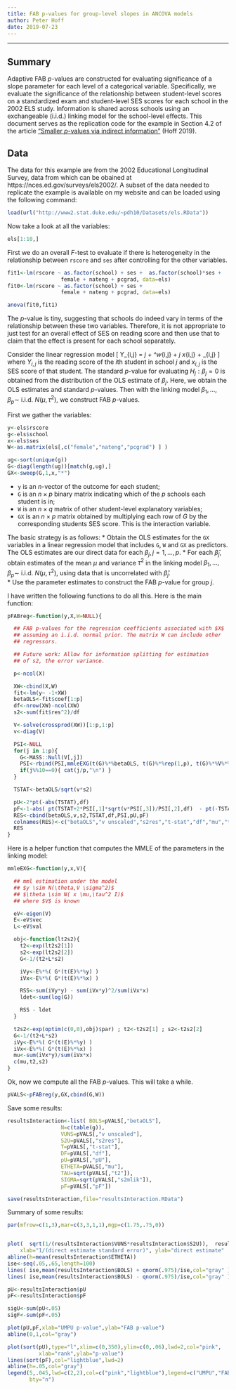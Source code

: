 ```yaml
---
title: FAB p-values for group-level slopes in ANCOVA models
author: Peter Hoff
date: 2019-07-23
--- 
```



----


## Summary 
Adaptive FAB $p$-values are constructed  for evaluating 
significance of a slope parameter  for each level of a categorical variable. 
Specifically, we evaluate the significance of the relationship between 
student-level scores on a standardized exam and student-level SES scores
for each school in the 2002 ELS study. 
Information is shared across schools using an exchangeable (i.i.d.) 
linking model for the school-level effects. This document serves as the replication code for the example in Section 4.2 of the article
["Smaller $p$-values via indirect information"](https://arxiv.org/abs/1907.12589) (Hoff 2019).



## Data
The data for this example are from the 2002 Educational Longitudinal Survey, data from which can
be obained at https://nces.ed.gov/surveys/els2002/. A subset of the data needed to
replicate the example is available on my website and can be loaded using the following command:
```r
load(url("http://www2.stat.duke.edu/~pdh10/Datasets/els.RData"))
```

Now take a look at all the variables:
```r
els[1:10,]
```


First we do an overall $F$-test to evaluate if there is 
heterogeneity in the relationship between `rscore` and `ses` 
after controlling for the other variables. 
```r
fit1<-lm(rscore ~ as.factor(school) + ses +  as.factor(school)*ses +
                 female + nateng + pcgrad, data=els)
fit0<-lm(rscore ~ as.factor(school) + ses +  
                 female + nateng + pcgrad, data=els)

anova(fit0,fit1)
```
The $p$-value is tiny, suggesting that schools do indeed vary in terms 
of the relationship between these two variables. Therefore, it is not appropriate to just test for an overall effect of SES on reading score and then use that to claim that the effect is present for each school separately. 


Consider the linear regression model
\[
 Y_{i,j} =  \gamma_j + \alpha^\top w_{i,j} +  \beta_j x_{i,j} + \sigma \epsilon_{i,j} 
\]
where $Y_{i,j}$ is the reading score of the $i$th student in school $j$
and $x_{i,j}$ is the SES score of that student. The standard $p$-value 
for evaluating $H_j:\beta_j=0$ is obtained from the distribution of the
OLS estimate of $\beta_j$. Here, we obtain the OLS estimates and standard 
$p$-values. Then with the linking model $\beta_1,\ldots, \beta_p \sim$ i.i.d.
 $N(\mu,\tau^2)$, we construct FAB $p$-values. 


First we gather the variables: 
```r
y<-els$rscore 
g<-els$school 
x<-els$ses
W<-as.matrix(els[,c("female","nateng","pcgrad") ] )   

ug<-sort(unique(g))
G<-diag(length(ug))[match(g,ug),]
GX<-sweep(G,1,x,"*")
```

* `y` is an $n$-vector of the outcome for each student; 
* `G` is an $n\times p$ binary matrix indicating which of the $p$ schools
      each student is in; 
* `W` is an $n\times q$ matrix of other student-level explanatory variables; 
* `GX` is an  $n\times p$  matrix obtained by multiplying each row of $G$ by the corresponding students SES score. This is the interaction variable. 


The basic strategy is as follows: 
* Obtain the OLS estimates for the `GX` variables in a linear regression model that includes `G`, `W` and `GX` as predictors.  The OLS estimates are 
our direct data 
for each $\beta_j, j=1,\ldots, p$. 
* For each $\hat\beta_j$, obtain estimates of the 
 mean $\mu$ and variance $\tau^2$ 
in the linking model $\beta_1,\ldots, \beta_p \sim$ i.i.d. $N(\mu, \tau^2)$, 
using data that is uncorrelated with $\hat\beta_j$.  
* Use the parameter estimates to construct the FAB $p$-value for group $j$. 


I have written the following functions to do all this. Here is the main function:

```r
pFABreg<-function(y,X,W=NULL){

  ## FAB p-values for the regression coefficients associated with $X$ 
  ## assuming an i.i.d. normal prior. The matrix W can include other 
  ## regressors. 

  ## Future work: Allow for information splitting for estimation 
  ## of s2, the error variance. 

  p<-ncol(X)

  XW<-cbind(X,W)
  fit<-lm(y~ -1+XW)
  betaOLS<-fit$coef[1:p]
  df<-nrow(XW)-ncol(XW)
  s2<-sum(fit$res^2)/df

  V<-solve(crossprod(XW))[1:p,1:p]
  v<-diag(V)

  PSI<-NULL
  for(j in 1:p){
    G<-MASS::Null(V[,j])
    PSI<-rbind(PSI,mmleEXG(t(G)%*%betaOLS, t(G)%*%rep(1,p), t(G)%*%V%*%G  ) )
    if(j%%10==0){ cat(j/p,"\n") }
  }

  TSTAT<-betaOLS/sqrt(v*s2)

  pU<-2*pt(-abs(TSTAT),df)
  pF<-1-abs( pt(TSTAT+2*PSI[,1]*sqrt(v*PSI[,3])/PSI[,2],df)  - pt(-TSTAT,df) )
  RES<-cbind(betaOLS,v,s2,TSTAT,df,PSI,pU,pF)
  colnames(RES)<-c("betaOLS","v unscaled","s2res","t-stat","df","mu","t2","s2mlik","pU","pF")
  RES
}
```


Here is a helper function that computes the MMLE of the parameters in the linking model: 
```r
mmleEXG<-function(y,x,V){

  ## mml estimation under the model 
  ## $y \sim N(\theta,V \sigma^2)$ 
  ## $\theta \sim N( x \mu,\tau^2 I)$
  ## where $V$ is known 

  eV<-eigen(V)
  E<-eV$vec
  L<-eV$val

  obj<-function(lt2s2){
    t2<-exp(lt2s2[1])
    s2<-exp(lt2s2[2])
    G<-1/(t2+L*s2)

    iVy<-E%*%( G*(t(E)%*%y) )
    iVx<-E%*%( G*(t(E)%*%x) )

    RSS<-sum(iVy*y) - sum(iVx*y)^2/sum(iVx*x)
    ldet<-sum(log(G))

    RSS - ldet
  }

  t2s2<-exp(optim(c(0,0),obj)$par) ; t2<-t2s2[1] ; s2<-t2s2[2]
  G<-1/(t2+L*s2)
  iVy<-E%*%( G*(t(E)%*%y) )
  iVx<-E%*%( G*(t(E)%*%x) )
  mu<-sum(iVx*y)/sum(iVx*x)
  c(mu,t2,s2)
}
```

Ok, now we compute all the FAB $p$-values. This will take a while. 
```r
pVALS<-pFABreg(y,GX,cbind(G,W))
```


Save some results:
```r
resultsInteraction<-list( BOLS=pVALS[,"betaOLS"],  
                 N=c(table(g)), 
                 VUNS=pVALS[,"v unscaled"], 
                 S2U=pVALS[,"s2res"], 
                 T=pVALS[,"t-stat"],
                 DF=pVALS[,"df"],  
                 pU=pVALS[,"pU"], 
                 ETHETA=pVALS[,"mu"],
                 TAU=sqrt(pVALS[,"t2"]), 
                 SIGMA=sqrt(pVALS[,"s2mlik"]), 
                 pF=pVALS[,"pF"])  

save(resultsInteraction,file="resultsInteraction.RData")
```



Summary of some results:
```r
par(mfrow=c(1,3),mar=c(3,3,1,1),mgp=c(1.75,.75,0))


plot(  sqrt(1/(resultsInteraction$VUNS*resultsInteraction$S2U)),  resultsInteraction$BOLS,
    xlab="1/(direct estimate standard error)", ylab="direct estimate"  )
abline(h=mean(resultsInteraction$ETHETA))
ise<-seq(.05,.65,length=100)
lines( ise,mean(resultsInteraction$BOLS) + qnorm(.975)/ise,col="gray" )
lines( ise,mean(resultsInteraction$BOLS) - qnorm(.975)/ise,col="gray" )

pU<-resultsInteraction$pU
pF<-resultsInteraction$pF

sigU<-sum(pU<.05)
sigF<-sum(pF<.05)

plot(pU,pF,xlab="UMPU p-value",ylab="FAB p-value")
abline(0,1,col="gray")

plot(sort(pU),type="l",xlim=c(0,350),ylim=c(0,.06),lwd=2,col="pink",
          xlab="rank",ylab="p-value")
lines(sort(pF),col="lightblue",lwd=2)
abline(h=.05,col="gray")
legend(5,.045,lwd=c(2,2),col=c("pink","lightblue"),legend=c("UMPU","FAB"),
       bty="n")
```




